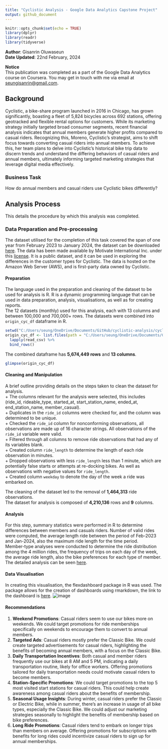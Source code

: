 ```yaml
---
title: "Cyclistic Analysis - Google Data Analytics Capstone Project"
output: github_document
---
```


```r

knitr::opts_chunk$set(echo = TRUE)
library(dplyr)
library(readr)
library(tidyverse)
```

**Author**: Gisanrin Oluwaseun  
**Date Updated**: 22nd February, 2024

**Notice**  
This publication was completed as a part of the Google Data Analytics course on Coursera. You may get in touch with me via email at [seungisanrin@gmail.com](mailto:www.seungisanrin@gmail.com).  

## Background
Cyclistic, a bike-share program launched in 2016 in Chicago, has grown significantly, boasting a fleet of 5,824 bicycles across 692 stations, offering geotracked and flexible rental options for 
customers. While its marketing strategy initially targeted broad consumer segments, recent financial analysis indicates that annual members generate higher profits compared to casual riders. 
Recognizing this, Moreno, Cyclistic's strategist, aims to shift focus towards converting casual riders into annual members. To achieve this, her team plans to delve into Cyclistic's historical bike 
trip data to discern trends and understand the differing behaviors of casual riders and annual members, ultimately informing targeted marketing strategies that leverage digital media effectively.

### Business Task
How do annual members and casual riders use Cyclistic bikes differently?

## Analysis Process
This details the procedure by which this analysis was completed.

### Data Preparation and Pre-processing
The dataset utilised for the completion of this task covered the span of one year from February 2023 to January 2024, the dataset can be downloaded [here](https://divvy-tripdata.s3.amazonaws.com/index.html).
The data has been made available by Motivate International Inc. under this [license](https://ride.divvybikes.com/data-license-agreement). It is a public dataset, and it can be used in exploring the differences
in the customer types for Cyclistic. The data is hosted on the Amazon Web Server (AWS), and is first-party data owned by Cyclistic.

#### Preparation
The language used in the preparation and cleaning of the dataset to be used for analysis is R. R is a dynamic programming language that can be used in data preparation, analysis, visualisations, as well as for
creating reports.  
The 12 datasets (monthly) used for this analysis, each with 13 columns and between 100,000 and 700,000+ rows. The datasets were combined into `origin_cyc_df` dataframe in R.
```r
setwd("C:/Users/seung/OneDrive/Documents/GitHub/cyclistic-analysis/cyclistic-analysis/data")
origin_cyc_df <- list.files(path = "C:/Users/seung/OneDrive/Documents/GitHub/cyclistic-analysis/cyclistic-analysis/data") %>%
  lapply(read_csv) %>%
  bind_rows()
```
The combined dataframe has **5,674,449 rows** and **13 columns**.
```r
glimpse(origin_cyc_df)
```

#### Cleaning and Manipulation
A brief outline providing details on the steps taken to clean the dataset for analysis.  
+ The columns relevant for the analysis were selected, this includes (ride_id, rideable_type, started_at, start_station_name, ended_at, end_station_name, member_casual).  
+ Duplicates in the `ride_id` columns were checked for, and the column was determined to be unique.  
+ Checked the `ride_id` column for nonconforming observations, all observations are made up of 16 character strings. All observations of the `ride_id` variable were valid.  
+ Filtered through all columns to remove ride observations that had any of its variables blank.  
+ Created column `ride_length` to determine the length of each ride observation in minutes.  
+ Dropped observations with less `ride_length` less than 1 minute, which are potentially false starts or attempts at re-docking bikes. As well as observations with negative values for `ride_length`.  
+ Created column `weekday` to denote the day of the week a ride was embarked on.  
  
The cleaning of the dataset led to the removal of **1,464,313** ride observations.  
The dataset for analysis is composed of **4,210,136** rows and **9** columns.

#### Analysis
For this step, summary statistics were performed in R to determine differences between members and casuals
riders. Number of valid rides were computed, the average length ride between the period of Feb-2023 and
Jan-2024, also the maximum ride length for the time period.  
Member-type analyses were conducted to determine the ride distribution among the 4 million rides, the 
frequency of trips on each day of the week, the average ride length, also the bike preferences for each
type of member.  
The detailed analysis can be seen [here](https://github.com/seungisanrin/cyclistic-analysis/blob/main/cyclistic_analysis.r).  
  
#### Data Visualisation
In creating this visualisation, the flexdashboard package in R was used. The package allows for the creation of dashboards
using rmarkdown, the link to the dashboard is [here](https://rpubs.com/seungisanrin/cyclistic-analysis).
![image](https://github.com/seungisanrin/cyclistic-analysis/assets/159424518/7a526398-251d-47f8-a91a-33a7483becc6)

#### Recommendations
1. **Weekend Promotions**: Casual riders seem to use our bikes more on weekends. We could target promotions for ride memberships specifically on weekends to encourage them to convert to annual members.  
2. **Targeted Ads**: Casual riders mostly prefer the Classic Bike. We could create targeted advertisements for casual riders, highlighting the benefits of becoming annual members, with a focus on the Classic Bike.  
3. **Daily Transportation Incentives**: Both casual and member riders frequently use our bikes at 8 AM and 5 PM, indicating a daily transportation routine, likely for office workers. Offering promotions tailored for daily transportation needs could motivate casual riders to become members.  
4. **Station-Specific Promotions**: We could target promotions to the top 5 most visited start stations for casual riders. This could help create awareness among casual riders about the benefits of membership.  
5. **Seasonal Usage Insights**: During winter, casual riders prefer the Classic or Electric Bike, while in summer, there's an increase in usage of all bike types, especially the Classic Bike. We could adjust our marketing strategies seasonally to highlight the benefits of membership based on bike preferences.
6. **Long Ride Promotions**: Casual riders tend to embark on longer trips than members on average. Offering promotions for subscriptions with benefits for long rides could incentivize casual riders to sign up for annual memberships.